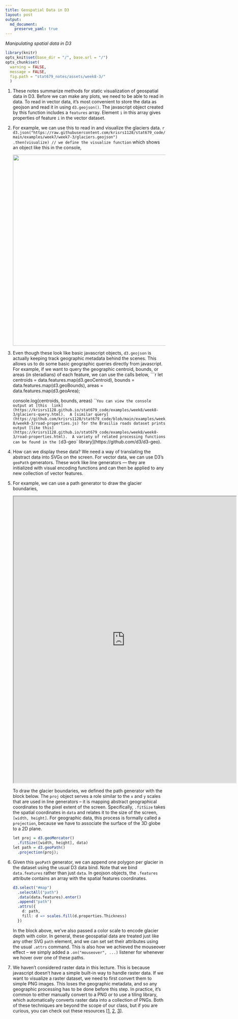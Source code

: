 ```yaml
---
title: Geospatial Data in D3
layout: post
output:
  md_document:
    preserve_yaml: true
---
```


_Manipulating spatial data in D3_

```r
library(knitr)
opts_knit$set(base_dir = "/", base.url = "/")
opts_chunk$set(
  warning = FALSE,
  message = FALSE,
  fig.path = "stat679_notes/assets/week8-3/"
  )
```

1. These notes summarize methods for static visualization of geospatial data in
D3. Before we can make any plots, we need to be able to read in data. To read in
vector data, it’s most convenient to store the data as geojson and read it in
using `d3.geojson()`. The javascript object created by this function includes a
`features` array. Element `i` in this array gives properties of feature `i` in
the vector dataset.

1. For example, we can use this to read in and visualize the glaciers data.
    ```r
    d3.json("https://raw.githubusercontent.com/krisrs1128/stat679_code/main/examples/week7/week7-3/glaciers.geojson")
      .then(visualize) // we define the visualize function
    ```
    which shows an object like this in the console,

    <img src="https://github.com/krisrs1128/stat679_code/raw/main/examples/week8/week8-3/glaciers-screenshot.png" width=600/>


1. Even though these look like basic javascript objects, `d3.geojson` is
actually keeping track geographic metadata behind the scenes. This allows us to
do some basic geographic queries directly from javascript. For example, if we
want to query the geographic centroid, bounds, or areas (in steradians) of each
feature, we can use the calls below,
    ```r
    let centroids = data.features.map(d3.geoCentroid),
      bounds = data.features.map(d3.geoBounds),
      areas = data.features.map(d3.geoArea);

    console.log(centroids, bounds, areas)
    ```
    You can view the console output at [this
    link](https://krisrs1128.github.io/stat679_code/examples/week8/week8-3/glaciers-query.html).
    A [similar query](https://github.com/krisrs1128/stat679_code/blob/main/examples/week8/week8-3/road-properties.js) for the Brasilia roads dataset prints output [like this](https://krisrs1128.github.io/stat679_code/examples/week8/week8-3/road-properties.html).
    A variety of related processing functions can be found in the [`d3-geo` library](https://github.com/d3/d3-geo).

1. How can we display these data? We need a way of translating the abstract data
into SVGs on the screen. For vector data, we can use D3’s `geoPath` generators.
These work like line generators — they are initialized with visual encoding
functions and can then be applied to any new collection of vector features.

1. For example, we can use a path generator to draw the glacier boundaries,

    <iframe src="https://krisrs1128.github.io/stat679_code/examples/week8/week8-3/glaciers.html" width=700 height=900></iframe>

    To draw the glacier boundaries, we defined the path generator with the block
    below. The `proj` object serves a role similar to the `x` and `y` scales
    that are used in line generators -- it is mapping abstract geographical
    coordinates to the pixel extent of the screen. Specifically, `.fitSize`
    takes the
    spatial coordinates in `data` and relates it to the size of the screen,
    `[width, height]`. For geographic data, this process is formally called a
    `projection`, because we have to associate the surface of the 3D globe to a
    2D plane.

    ```r
    let proj = d3.geoMercator()
      .fitSize([width, height], data)
    let path = d3.geoPath()
      .projection(proj);
    ```

1. Given this `geoPath` generator, we can append one polygon per glacier in the
dataset using the usual D3 data bind. Note that we bind `data.features` rather
than just `data`. In geojson objects, the `.features` attribute contains an
array with the spatial features coordinates.

     ```r
     d3.select("#map")
       .selectAll("path")
       .data(data.features).enter()
       .append("path")
       .attrs({
         d: path,
         fill: d => scales.fill(d.properties.Thickness)
       })
     ```

    In the block above, we've also passed a color scale to encode glacier depth
with color. In general, these geospatial data are treated just like any other
SVG `path` element, and we can set set their attributes using the usual `.attrs`
command. This is also how we achieved the mouseover effect -- we simply added a
`.on("mouseover", ...)` listener for whenever we hover over one of these paths.

1. We haven’t considered raster data in this lecture. This is because javascript
doesn’t have a simple built-in way to handle raster data. If we want to
visualize a raster dataset, we need to first convert them to simple PNG images.
This loses the geographic metadata, and so any geographic processing has to be
done before this step. In practice, it’s common to either manually convert to a
PNG or to use a tiling library, which automatically converts raster data into a
collection of PNGs. Both of these techniques are beyond the scope of our class,
but if you are curious, you can check out these resources [[1](https://datawanderings.com/2020/08/08/raster-backgrounds/), [2](https://developmentseed.org/titiler/), [3](https://cran.r-project.org/web/packages/tiler/vignettes/tiler-intro.html)].
